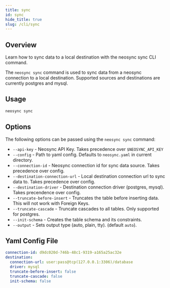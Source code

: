```yaml
---
title: sync
id: sync
hide_title: true
slug: /cli/sync
---
```



<DocPageHeader title="neosync sync" />

## Overview

Learn how to sync data to a local destination with the neosync sync CLI command.

The `neosync sync` command is used to sync data from a neosync connection to a local destination.
Supported sources and destinations are currently postgres and mysql.

## Usage

```bash
neosync sync
```

## Options

The following options can be passed using the `neosync sync` command:

- `--api-key` - Neosync API Key. Takes precedence over `$NEOSYNC_API_KEY`
- `--config` - Path to yaml config. Defaults to `neosync.yaml` in current directory.
- `--connection-id` - Neosync connection id for sync data source. Takes precedence over config.
- `--destination-connection-url` - Local destination connection url to sync data to. Takes precedence over config.
- `--destination-driver` - Destination connection driver (postgres, mysql). Takes precendence over config.
- `--truncate-before-insert` - Truncates the table before inserting data. This will not work with Foreign Keys.
- `--truncate-cascade` - Truncate cascades to all tables. Only supported for postgres.
- `--init-schema` - Creates the table schema and its constraints.
- `--output` - Sets output type (auto, plain, tty). (default `auto`).

## Yaml Config File

```yaml
connection-id: d9dc020d-746b-48c1-9319-a165a25ac32e
destination:
  connection-url: user:pass@tcp(127.0.0.1:3306)/database
  driver: mysql
  truncate-before-insert: false
  truncate-cascade: false
  init-schema: false
```
